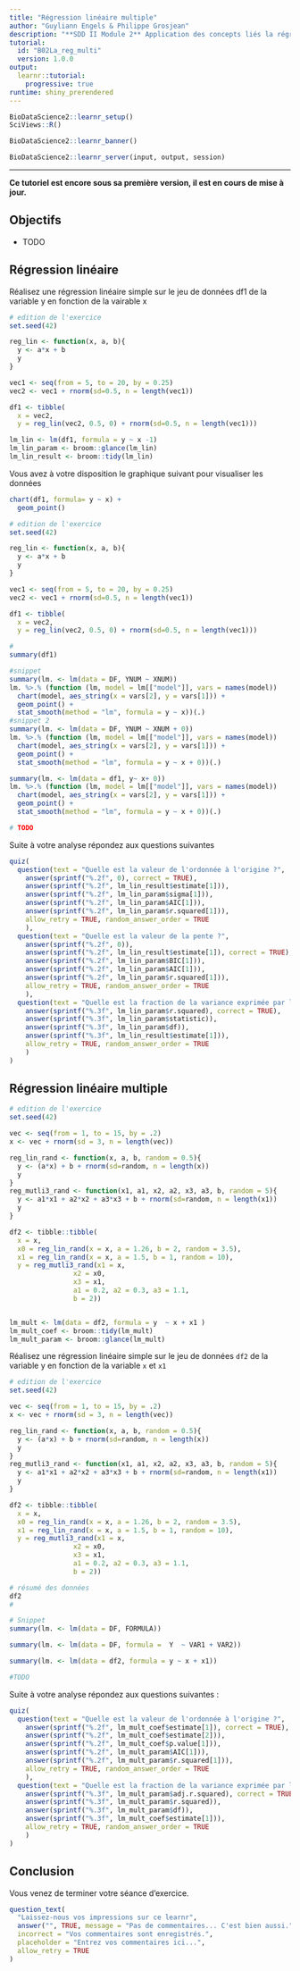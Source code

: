 ```yaml
---
title: "Régression linéaire multiple"
author: "Guyliann Engels & Philippe Grosjean"
description: "**SDD II Module 2** Application des concepts liés la régression linéaire multiple."
tutorial:
  id: "B02La_reg_multi"
  version: 1.0.0
output: 
  learnr::tutorial:
    progressive: true
runtime: shiny_prerendered
---
```


```r
BioDataScience2::learnr_setup()
SciViews::R()
```

```r
BioDataScience2::learnr_banner()
```

```r
BioDataScience2::learnr_server(input, output, session)
```

----

**Ce tutoriel est encore sous sa première version, il est en cours de mise à jour. **

## Objectifs

- TODO

## Régression linéaire

Réalisez une régression linéaire simple sur le jeu de données df1 de la variable y en fonction de la vairable x 

```r
# edition de l'exercice 
set.seed(42)

reg_lin <- function(x, a, b){
  y <- a*x + b
  y
}

vec1 <- seq(from = 5, to = 20, by = 0.25)
vec2 <- vec1 + rnorm(sd=0.5, n = length(vec1))

df1 <- tibble(
  x = vec2,
  y = reg_lin(vec2, 0.5, 0) + rnorm(sd=0.5, n = length(vec1)))

lm_lin <- lm(df1, formula = y ~ x -1)
lm_lin_param <- broom::glance(lm_lin)
lm_lin_result <- broom::tidy(lm_lin)
```

Vous avez à votre disposition le graphique suivant pour visualiser les données

```r
chart(df1, formula= y ~ x) +
  geom_point() 
```


```r
# edition de l'exercice 
set.seed(42)

reg_lin <- function(x, a, b){
  y <- a*x + b
  y
}

vec1 <- seq(from = 5, to = 20, by = 0.25)
vec2 <- vec1 + rnorm(sd=0.5, n = length(vec1))

df1 <- tibble(
  x = vec2,
  y = reg_lin(vec2, 0.5, 0) + rnorm(sd=0.5, n = length(vec1)))
```

```r
#
summary(df1)
```

```r
#snippet
summary(lm. <- lm(data = DF, YNUM ~ XNUM))
lm. %>.% (function (lm, model = lm[["model"]], vars = names(model))
  chart(model, aes_string(x = vars[2], y = vars[1])) +
  geom_point() +
  stat_smooth(method = "lm", formula = y ~ x))(.)
#snippet 2
summary(lm. <- lm(data = DF, YNUM ~ XNUM + 0))
lm. %>.% (function (lm, model = lm[["model"]], vars = names(model))
  chart(model, aes_string(x = vars[2], y = vars[1])) +
  geom_point() +
  stat_smooth(method = "lm", formula = y ~ x + 0))(.)
```

```r
summary(lm. <- lm(data = df1, y~ x+ 0))
lm. %>.% (function (lm, model = lm[["model"]], vars = names(model))
  chart(model, aes_string(x = vars[2], y = vars[1])) +
  geom_point() +
  stat_smooth(method = "lm", formula = y ~ x + 0))(.)
```

```r
# TODO 
```

Suite à votre analyse répondez aux questions suivantes

```r
quiz(
  question(text = "Quelle est la valeur de l'ordonnée à l'origine ?",
    answer(sprintf("%.2f", 0), correct = TRUE),
    answer(sprintf("%.2f", lm_lin_result$estimate[1])),
    answer(sprintf("%.2f", lm_lin_param$sigma[1])),
    answer(sprintf("%.2f", lm_lin_param$AIC[1])),
    answer(sprintf("%.2f", lm_lin_param$r.squared[1])),
    allow_retry = TRUE, random_answer_order = TRUE
    ),
  question(text = "Quelle est la valeur de la pente ?",
    answer(sprintf("%.2f", 0)),
    answer(sprintf("%.2f", lm_lin_result$estimate[1]), correct = TRUE),
    answer(sprintf("%.2f", lm_lin_param$BIC[1])),
    answer(sprintf("%.2f", lm_lin_param$AIC[1])),
    answer(sprintf("%.2f", lm_lin_param$r.squared[1])),
    allow_retry = TRUE, random_answer_order = TRUE
    ),
  question(text = "Quelle est la fraction de la variance exprimée par la régression linéaire ?",
    answer(sprintf("%.3f", lm_lin_param$r.squared), correct = TRUE),
    answer(sprintf("%.3f", lm_lin_param$statistic)),
    answer(sprintf("%.3f", lm_lin_param$df)),
    answer(sprintf("%.3f", lm_lin_result$estimate[1])),
    allow_retry = TRUE, random_answer_order = TRUE
    )
)
```

## Régression linéaire multiple

```r
# edition de l'exercice 
set.seed(42)

vec <- seq(from = 1, to = 15, by = .2) 
x <- vec + rnorm(sd = 3, n = length(vec))

reg_lin_rand <- function(x, a, b, random = 0.5){
  y <- (a*x) + b + rnorm(sd=random, n = length(x))
  y 
}
reg_mutli3_rand <- function(x1, a1, x2, a2, x3, a3, b, random = 5){
  y <- a1*x1 + a2*x2 + a3*x3 + b + rnorm(sd=random, n = length(x1))
  y
}

df2 <- tibble::tibble(
  x = x,
  x0 = reg_lin_rand(x = x, a = 1.26, b = 2, random = 3.5),
  x1 = reg_lin_rand(x = x, a = 1.5, b = 1, random = 10),
  y = reg_mutli3_rand(x1 = x,
                x2 = x0, 
                x3 = x1,
                a1 = 0.2, a2 = 0.3, a3 = 1.1,
                b = 2))


lm_mult <- lm(data = df2, formula = y  ~ x + x1 )
lm_mult_coef <- broom::tidy(lm_mult)
lm_mult_param <- broom::glance(lm_mult)
```

Réalisez une régression linéaire simple sur le jeu de données `df2` de la variable y en fonction de la variable `x` et `x1`

```r
# edition de l'exercice 
set.seed(42)

vec <- seq(from = 1, to = 15, by = .2) 
x <- vec + rnorm(sd = 3, n = length(vec))

reg_lin_rand <- function(x, a, b, random = 0.5){
  y <- (a*x) + b + rnorm(sd=random, n = length(x))
  y 
}
reg_mutli3_rand <- function(x1, a1, x2, a2, x3, a3, b, random = 5){
  y <- a1*x1 + a2*x2 + a3*x3 + b + rnorm(sd=random, n = length(x1))
  y
}

df2 <- tibble::tibble(
  x = x,
  x0 = reg_lin_rand(x = x, a = 1.26, b = 2, random = 3.5),
  x1 = reg_lin_rand(x = x, a = 1.5, b = 1, random = 10),
  y = reg_mutli3_rand(x1 = x,
                x2 = x0, 
                x3 = x1,
                a1 = 0.2, a2 = 0.3, a3 = 1.1,
                b = 2))
```

```r
# résumé des données 
df2
#
```

```r
# Snippet
summary(lm. <- lm(data = DF, FORMULA))
```

```r
summary(lm. <- lm(data = DF, formula =  Y  ~ VAR1 + VAR2))
```

```r
summary(lm. <- lm(data = df2, formula = y ~ x + x1))
```

```r
#TODO
```

Suite à votre analyse répondez aux questions suivantes : 

```r
quiz(
  question(text = "Quelle est la valeur de l'ordonnée à l'origine ?",
    answer(sprintf("%.2f", lm_mult_coef$estimate[1]), correct = TRUE),
    answer(sprintf("%.2f", lm_mult_coef$estimate[2])),
    answer(sprintf("%.2f", lm_mult_coef$p.value[1])),
    answer(sprintf("%.2f", lm_mult_param$AIC[1])),
    answer(sprintf("%.2f", lm_mult_param$r.squared[1])),
    allow_retry = TRUE, random_answer_order = TRUE
    ),
  question(text = "Quelle est la fraction de la variance exprimée par la régression linéaire ?",
    answer(sprintf("%.3f", lm_mult_param$adj.r.squared), correct = TRUE),
    answer(sprintf("%.3f", lm_mult_param$r.squared)),
    answer(sprintf("%.3f", lm_mult_param$df)),
    answer(sprintf("%.3f", lm_mult_coef$estimate[1])),
    allow_retry = TRUE, random_answer_order = TRUE
    )
)
```

## Conclusion

Vous venez de terminer votre séance d'exercice.

```r
question_text(
  "Laissez-nous vos impressions sur ce learnr",
  answer("", TRUE, message = "Pas de commentaires... C'est bien aussi."),
  incorrect = "Vos commentaires sont enregistrés.",
  placeholder = "Entrez vos commentaires ici...",
  allow_retry = TRUE
)
```
